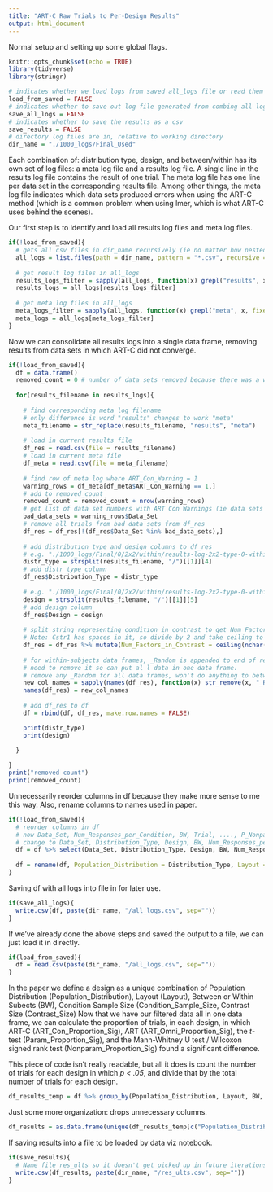 ```yaml
---
title: "ART-C Raw Trials to Per-Design Results"
output: html_document
---
```


Normal setup and setting up some global flags.
```r
knitr::opts_chunk$set(echo = TRUE)
library(tidyverse)
library(stringr)
```

```r
# indicates whether we load logs from saved all_logs file or read them in (i.e. whether or not to execute the first 2 chunks) 
load_from_saved = FALSE
# indicates whether to save out log file generated from combing all logs together
save_all_logs = FALSE
# indicates whether to save the results as a csv
save_results = FALSE
# directory log files are in, relative to working directory
dir_name = "./1000_logs/Final_Used"
```

Each combination of: distribution type, design, and between/within has its own set of log files: a meta log file and a results log file.
A single line in the results log file contains the result of one trial.
The meta log file has one line per data set in the corresponding results file. Among other things, the meta log file indicates which data sets produced errors when using the ART-C method (which is a common problem when using lmer, which is what ART-C uses behind the scenes).

Our first step is to identify and load all results log files and meta log files.
```r
if(!load_from_saved){
  # gets all csv files in dir_name recursively (ie no matter how nested)
  all_logs = list.files(path = dir_name, pattern = "*.csv", recursive = TRUE, full.names = TRUE)
  
  # get result log files in all_logs
  results_logs_filter = sapply(all_logs, function(x) grepl("results", x, fixed = TRUE))
  results_logs = all_logs[results_logs_filter]
  
  # get meta log files in all_logs
  meta_logs_filter = sapply(all_logs, function(x) grepl("meta", x, fixed = TRUE))
  meta_logs = all_logs[meta_logs_filter]
}
```

Now we can consolidate all results logs into a single data frame, removing results from data sets in which ART-C did not converge.
```r

if(!load_from_saved){
  df = data.frame()
  removed_count = 0 # number of data sets removed because there was a warning
  
  for(results_filename in results_logs){
  
    # find corresponding meta log filename
    # only difference is word "results" changes to work "meta"
    meta_filename = str_replace(results_filename, "results", "meta")
    
    # load in current results file
    df_res = read.csv(file = results_filename)
    # load in current meta file
    df_meta = read.csv(file = meta_filename)
    
    # find row of meta log where ART_Con_Warning = 1
    warning_rows = df_meta[df_meta$ART_Con_Warning == 1,]
    # add to removed_count
    removed_count = removed_count + nrow(warning_rows)
    # get list of data set numbers with ART Con Warnings (ie data sets in warning_rows.)
    bad_data_sets = warning_rows$Data_Set
    # remove all trials from bad data sets from df_res
    df_res = df_res[!(df_res$Data_Set %in% bad_data_sets),]
    
    # add distribution type and design columns to df_res
    # e.g. "./1000_logs/Final/0/2x2/within/results-log-2x2-type-0-within.csv" -> "0"
    distr_type = strsplit(results_filename, "/")[[1]][4]
    # add distr type column
    df_res$Distribution_Type = distr_type
    
    # e.g. "./1000_logs/Final/0/2x2/within/results-log-2x2-type-0-within.csv" -> "2x2"
    design = strsplit(results_filename, "/")[[1]][5]
    # add design column
    df_res$Design = design
    
    # split string representing condition in contrast to get Num_Factors_in_Contrast
    # Note: Cstr1 has spaces in it, so divide by 2 and take ceiling to get true number of factors in contrst. 
    df_res = df_res %>% mutate(Num_Factors_in_Contrast = ceiling(nchar(as.character(Cstr1))/2))
    
    # for within-subjects data frames, _Random is appended to end of result column names
    # need to remove it so can put al l data in one data frame.
    # remove any _Random for all data frames, won't do anything to between-Ss col names.
    new_col_names = sapply(names(df_res), function(x) str_remove(x, "_Random"))
    names(df_res) = new_col_names
    
    # add df_res to df
    df = rbind(df, df_res, make.row.names = FALSE)

    print(distr_type)
    print(design)

  }
  
}
print("removed count")
print(removed_count)

```
Unnecessarily reorder columns in df because they make more sense to me this way.
Also, rename columns to names used in paper.
```r
if(!load_from_saved){
  # reorder columns in df
  # now Data_Set, Num_Responses_per_Condition, BW, Trial, ...., P_Nonparam, Distribution_Type, Design, Num_Factors_in_Contrast
  # change to Data_Set, Distribution_Type, Design, BW, Num_Responses_per_Condition, Num_Factors_in_Contrast, Trial,...,P_Nonparam
  df = df %>% select(Data_Set, Distribution_Type, Design, BW, Num_Responses_per_Condition, Num_Factors_in_Contrast, Trial:P_Nonparam)
  
  df = rename(df, Population_Distribution = Distribution_Type, Layout = Design, Condition_Sample_Size = Num_Responses_per_Condition, Contrast_Size = Num_Factors_in_Contrast)
}
```


Saving df with all logs into file in for later use.
```r
if(save_all_logs){
  write.csv(df, paste(dir_name, "/all_logs.csv", sep=""))
}
```


If we've already done the above steps and saved the output to a file, we can just load it in directly.
```r
if(load_from_saved){
  df = read.csv(paste(dir_name, "/all_logs.csv", sep=""))
}
```

In the paper we define a design as a unique combination of Population Distribution (Population_Distribution), Layout (Layout), Between or Within Subects (BW), Condition Sample Size (Condition_Sample_Size, Contrast Size (Contrast_Size)
Now that we have our filtered data all in one data frame, we can calculate the proportion of trials, in each design, in which ART-C (ART_Con_Proportion_Sig), ART (ART_Omni_Proportion_Sig), the *t*-test (Param_Proportion_Sig), and the Mann-Whitney U test / Wilcoxon signed rank test (Nonparam_Proportion_Sig) found a significant difference. 

This piece of code isn't really readable, but all it does is count the number of trials for each design in which *p < .05*, and divide that by the total number of trials for each design.
```r
df_results_temp = df %>% group_by(Population_Distribution, Layout, BW, Condition_Sample_Size, Contrast_Size) %>% add_tally(P_ART_Con < .05, name = "ART_Con_Num_Sig") %>% add_tally(P_Param < .05, name = "Param_Num_Sig") %>% add_tally(P_Nonparam < .05, name = "Nonparam_Num_Sig") %>% add_tally(P_ART_Omni < .05, name = "ART_Omni_Num_Sig") %>% add_tally(n(), name = "Num_Trials") %>% mutate(ART_Con_Proportion_Sig = ART_Con_Num_Sig/Num_Trials, Param_Proportion_Sig = Param_Num_Sig/Num_Trials, Nonparam_Proportion_Sig = Nonparam_Num_Sig/Num_Trials, ART_Omni_Proportion_Sig = ART_Omni_Num_Sig/Num_Trials)
```

Just some more organization: drops unnecessary columns.
```r
df_results = as.data.frame(unique(df_results_temp[c("Population_Distribution", "Layout", "BW", "Condition_Sample_Size", "Contrast_Size", "ART_Con_Num_Sig", "Param_Num_Sig", "Nonparam_Num_Sig", "ART_Omni_Num_Sig", "ART_Con_Proportion_Sig", "Param_Proportion_Sig", "Nonparam_Proportion_Sig", "ART_Omni_Proportion_Sig", "Num_Trials")]))
```

If saving results into a file to be loaded by data viz notebook.
```r
if(save_results){
  # Name file res_ults so it doesn't get picked up in future iterations of running this notebook when we search for files with "results.csv" in them.
  write.csv(df_results, paste(dir_name, "/res_ults.csv", sep=""))
}
```